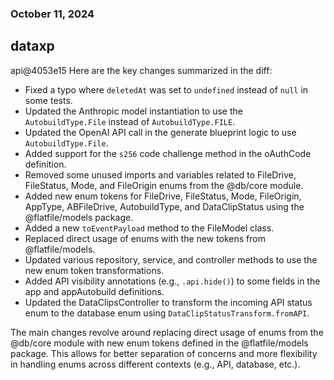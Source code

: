 ### October 11, 2024
## dataxp

api@4053e15
Here are the key changes summarized in the diff:

- Fixed a typo where `deletedAt` was set to `undefined` instead of `null` in some tests.
- Updated the Anthropic model instantiation to use the `AutobuildType.File` instead of `AutobuildType.FILE`.
- Updated the OpenAI API call in the generate blueprint logic to use `AutobuildType.File`.
- Added support for the `s256` code challenge method in the oAuthCode definition.
- Removed some unused imports and variables related to FileDrive, FileStatus, Mode, and FileOrigin enums from the @db/core module.
- Added new enum tokens for FileDrive, FileStatus, Mode, FileOrigin, AppType, ABFileDrive, AutobuildType, and DataClipStatus using the @flatfile/models package.
- Added a new `toEventPayload` method to the FileModel class.
- Replaced direct usage of enums with the new tokens from @flatfile/models.
- Updated various repository, service, and controller methods to use the new enum token transformations.
- Added API visibility annotations (e.g., `.api.hide()`) to some fields in the app and appAutobuild definitions.
- Updated the DataClipsController to transform the incoming API status enum to the database enum using `DataClipStatusTransform.fromAPI`.

The main changes revolve around replacing direct usage of enums from the @db/core module with new enum tokens defined in the @flatfile/models package. This allows for better separation of concerns and more flexibility in handling enums across different contexts (e.g., API, database, etc.).